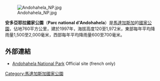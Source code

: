 {{Infobox Protected area
| name = 安多亞耶拉國家公園
| iucn_category = II
| map = Madagascar
| map_width = 150
| map_caption = 
| locator_x = 138
| locator_y = 525
| location = {{flag|Madagascar}}
| nearest_city = [[陶拉納魯|陶拉納魯]]
| long_d = 46
| long_m = 41
| long_s = 58
| long_EW = E
| lat_d = 24
| lat_m = 36
| lat_s = 3
| lat_NS = S
| area = 760平方公里
| established = 1997年
| visitation_num = 約1,300
| visitation_year = 2005年
| governing_body = 
}}

[[File:Andohahela_NP.jpg|frame]]

'''安多亞耶拉國家公園'''（'''Parc national d'Andohahela'''）是[[馬達加斯加|馬達加斯加]]的[[國家公園|國家公園]]，佔地760平方公里，建於1997年，海拔高度120至1,972米，東部每年平均降雨量1,500至2,000毫米，西部每年平均降雨量600至700毫米。

== 外部連結 ==
{{wikivoyage}}
* [https://web.archive.org/web/20090205051438/http://www.parcs-madagascar.com/andohahela/andohahela.htm Andohahela National Park] Official site (french only)

{{DEFAULTSORT:Andohahela}}
[[Category:馬達加斯加國家公園|Category:馬達加斯加國家公園]]
{{馬達加斯加國家公園與保護區}}
{{Madagascar-stub}}